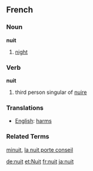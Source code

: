 ==French==
===Noun===
'''nuit''' {{f}}

# [[night]]

===Verb===
'''nuit'''

# third person singular of [[nuire]]

===Translations===
*[[English]]: [[harm]]s

===Related Terms===
[[minuit]], [[la nuit porte conseil]]

[[de:nuit]]
[[et:Nuit]]
[[fr:nuit]]
[[ja:nuit]]